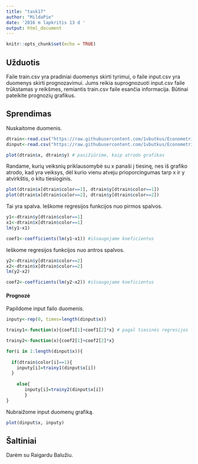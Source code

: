 ```yaml
---
title: "task17"
author: "MildaPie"
date: '2016 m lapkritis 13 d '
output: html_document
---
```


```r
knitr::opts_chunk$set(echo = TRUE)
```

## Užduotis


Faile train.csv yra pradiniai duomenys skirti tyrimui, o faile input.csv yra duomenys skirti prognozavimui. Jums reikia suprognozuoti input.csv faile trūkstamas y reikšmes, remiantis train.csv faile esančia informacija. Būtinai pateikite prognozių grafikus.

## Sprendimas

Nuskaitome duomenis.

```r
dtrain<-read.csv("https://raw.githubusercontent.com/1vbutkus/Econometrics1/master/task16/train.csv", header=TRUE)
dinput<-read.csv("https://raw.githubusercontent.com/1vbutkus/Econometrics1/master/task16/input.csv", header=TRUE)

plot(dtrain$x, dtrain$y) # pasižiūrime, kaip atrodo grafikas

```


Randame, kurių veiksnių priklausomybė su x panaši į tiesinę, nes iš grafiko atrodo, kad yra veiksys, dėl kurio vienu atveju prioporcingumas tarp x ir y atvirkštis, o kitu tiesioginis.
```r
plot(dtrain$x[dtrain$color==1], dtrain$y[dtrain$color==1])
plot(dtrain$x[dtrain$color==2], dtrain$y[dtrain$color==2])

```

Tai yra spalva. Ieškome regresijos funkcijos nuo pirmos spalvos.
```r
y1<-dtrain$y[dtrain$color==1]
x1<-dtrain$x[dtrain$color==1]
lm(y1~x1)

coef1<-coefficients(lm(y1~x1)) #išsaugojame koeficientus
```
Ieškome regresijos funkcijos nuo antros spalvos.
```r
y2<-dtrain$y[dtrain$color==2]
x2<-dtrain$x[dtrain$color==2]
lm(y2~x2)

coef2<-coefficients(lm(y2~x2)) #išsaugojame koeficientus
```

#### Prognozė

Papildome input failo duomenis.

```r
inputy<-rep(0, times=length(dinput$x))

trainy1<-function(x){coef1[1]+coef1[2]*x} # pagal tiesinės regresijos lygtį

trainy2<-function(x){coef2[1]+coef2[2]*x}

for(i in 1:length(dinput$x)){
  
  if(dtrain$color[i]==1){
    inputy[i]=trainy1(dinput$x[i])
  }
  
    else{
       inputy[i]=trainy2(dinput$x[i])
       }
}
```

Nubraižome input duomenų grafiką. 

```r

plot(dinput$x, inputy)
```

## Šaltiniai

Darėm su Raigardu Balužiu.